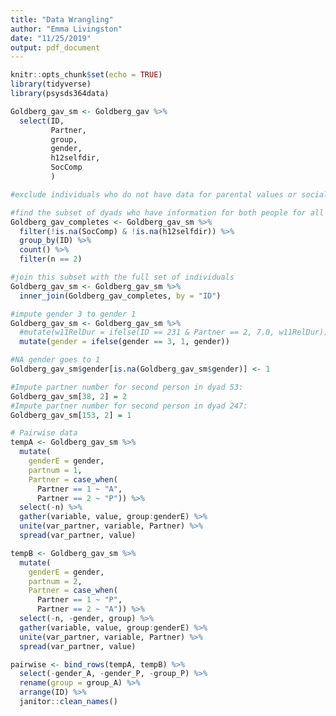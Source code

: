 ```yaml
---
title: "Data Wrangling"
author: "Emma Livingston"
date: "11/25/2019"
output: pdf_document
---
```


```r
knitr::opts_chunk$set(echo = TRUE)
library(tidyverse)
library(psysds364data)
```


```r
Goldberg_gav_sm <- Goldberg_gav %>%
  select(ID,
         Partner,
         group,
         gender,
         h12selfdir,
         SocComp
         )
```

```r
#exclude individuals who do not have data for parental values or social competence

#find the subset of dyads who have information for both people for all of the variables
Goldberg_gav_completes <- Goldberg_gav_sm %>%
  filter(!is.na(SocComp) & !is.na(h12selfdir)) %>%
  group_by(ID) %>%
  count() %>%
  filter(n == 2)

#join this subset with the full set of individuals
Goldberg_gav_sm <- Goldberg_gav_sm %>%
  inner_join(Goldberg_gav_completes, by = "ID")
```


```r
#impute gender 3 to gender 1
Goldberg_gav_sm <- Goldberg_gav_sm %>%
  #mutate(w11RelDur = ifelse(ID == 231 & Partner == 2, 7.0, w11RelDur)) %>%
  mutate(gender = ifelse(gender == 3, 1, gender))

#NA gender goes to 1
Goldberg_gav_sm$gender[is.na(Goldberg_gav_sm$gender)] <- 1
```

```r
#Impute partner number for second person in dyad 53:
Goldberg_gav_sm[38, 2] = 2
#Impute partner number for second person in dyad 247:
Goldberg_gav_sm[153, 2] = 1

# Pairwise data
tempA <- Goldberg_gav_sm %>%
  mutate(
    genderE = gender,
    partnum = 1,
    Partner = case_when(
      Partner == 1 ~ "A",
      Partner == 2 ~ "P")) %>%
  select(-n) %>%
  gather(variable, value, group:genderE) %>%
  unite(var_partner, variable, Partner) %>%
  spread(var_partner, value)

tempB <- Goldberg_gav_sm %>%
  mutate(
    genderE = gender,
    partnum = 2,
    Partner = case_when(
      Partner == 1 ~ "P",
      Partner == 2 ~ "A")) %>%
  select(-n, -gender, group) %>%
  gather(variable, value, group:genderE) %>%
  unite(var_partner, variable, Partner) %>%
  spread(var_partner, value)

pairwise <- bind_rows(tempA, tempB) %>%
  select(-gender_A, -gender_P, -group_P) %>%
  rename(group = group_A) %>%
  arrange(ID) %>%
  janitor::clean_names()


```